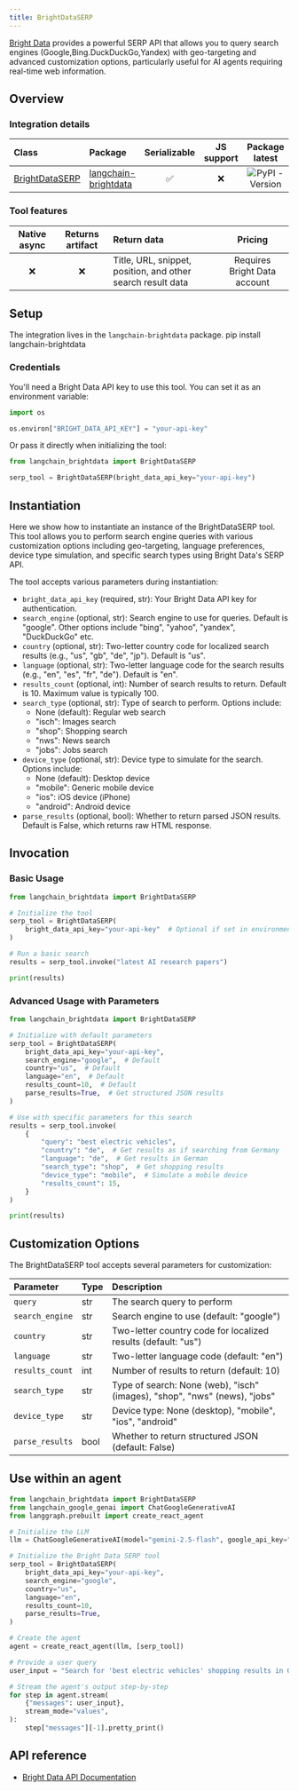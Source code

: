 ```yaml
---
title: BrightDataSERP
---
```


[Bright Data](https://brightdata.com/) provides a powerful SERP API that allows you to query search engines (Google,Bing.DuckDuckGo,Yandex) with geo-targeting and advanced customization options, particularly useful for AI agents requiring real-time web information.


## Overview

### Integration details


|Class|Package|Serializable|JS support|Package latest|
|:--|:--|:-:|:-:|:-:|
|[BrightDataSERP](https://pypi.org/project/langchain-brightdata/)|[langchain-brightdata](https://pypi.org/project/langchain-brightdata/)|✅|❌|![PyPI - Version](https://img.shields.io/pypi/v/langchain-brightdata?style=flat-square&label=%20)|


### Tool features


|Native async|Returns artifact|Return data|Pricing|
|:-:|:-:|:--|:-:|
|❌|❌|Title, URL, snippet, position, and other search result data|Requires Bright Data account|



## Setup

The integration lives in the `langchain-brightdata` package.
pip install langchain-brightdata
### Credentials

You'll need a Bright Data API key to use this tool. You can set it as an environment variable:


```python
import os

os.environ["BRIGHT_DATA_API_KEY"] = "your-api-key"
```

Or pass it directly when initializing the tool:


```python
from langchain_brightdata import BrightDataSERP

serp_tool = BrightDataSERP(bright_data_api_key="your-api-key")
```

## Instantiation

Here we show how to instantiate an instance of the BrightDataSERP tool. This tool allows you to perform search engine queries with various customization options including geo-targeting, language preferences, device type simulation, and specific search types using Bright Data's SERP API.

The tool accepts various parameters during instantiation:

- `bright_data_api_key` (required, str): Your Bright Data API key for authentication.
- `search_engine` (optional, str): Search engine to use for queries. Default is "google". Other options include "bing", "yahoo", "yandex", "DuckDuckGo" etc.
- `country` (optional, str): Two-letter country code for localized search results (e.g., "us", "gb", "de", "jp"). Default is "us".
- `language` (optional, str): Two-letter language code for the search results (e.g., "en", "es", "fr", "de"). Default is "en".
- `results_count` (optional, int): Number of search results to return. Default is 10. Maximum value is typically 100.
- `search_type` (optional, str): Type of search to perform. Options include:
    - None (default): Regular web search
    - "isch": Images search
    - "shop": Shopping search
    - "nws": News search
    - "jobs": Jobs search
- `device_type` (optional, str): Device type to simulate for the search. Options include:
    - None (default): Desktop device
    - "mobile": Generic mobile device
    - "ios": iOS device (iPhone)
    - "android": Android device
- `parse_results` (optional, bool): Whether to return parsed JSON results. Default is False, which returns raw HTML response.

## Invocation

### Basic Usage


```python
from langchain_brightdata import BrightDataSERP

# Initialize the tool
serp_tool = BrightDataSERP(
    bright_data_api_key="your-api-key"  # Optional if set in environment variables
)

# Run a basic search
results = serp_tool.invoke("latest AI research papers")

print(results)
```

### Advanced Usage with Parameters


```python
from langchain_brightdata import BrightDataSERP

# Initialize with default parameters
serp_tool = BrightDataSERP(
    bright_data_api_key="your-api-key",
    search_engine="google",  # Default
    country="us",  # Default
    language="en",  # Default
    results_count=10,  # Default
    parse_results=True,  # Get structured JSON results
)

# Use with specific parameters for this search
results = serp_tool.invoke(
    {
        "query": "best electric vehicles",
        "country": "de",  # Get results as if searching from Germany
        "language": "de",  # Get results in German
        "search_type": "shop",  # Get shopping results
        "device_type": "mobile",  # Simulate a mobile device
        "results_count": 15,
    }
)

print(results)
```

## Customization Options

The BrightDataSERP tool accepts several parameters for customization:

|Parameter|Type|Description|
|:--|:--|:--|
|`query`|str|The search query to perform|
|`search_engine`|str|Search engine to use (default: "google")|
|`country`|str|Two-letter country code for localized results (default: "us")|
|`language`|str|Two-letter language code (default: "en")|
|`results_count`|int|Number of results to return (default: 10)|
|`search_type`|str|Type of search: None (web), "isch" (images), "shop", "nws" (news), "jobs"|
|`device_type`|str|Device type: None (desktop), "mobile", "ios", "android"|
|`parse_results`|bool|Whether to return structured JSON (default: False)|


## Use within an agent


```python
from langchain_brightdata import BrightDataSERP
from langchain_google_genai import ChatGoogleGenerativeAI
from langgraph.prebuilt import create_react_agent

# Initialize the LLM
llm = ChatGoogleGenerativeAI(model="gemini-2.5-flash", google_api_key="your-api-key")

# Initialize the Bright Data SERP tool
serp_tool = BrightDataSERP(
    bright_data_api_key="your-api-key",
    search_engine="google",
    country="us",
    language="en",
    results_count=10,
    parse_results=True,
)

# Create the agent
agent = create_react_agent(llm, [serp_tool])

# Provide a user query
user_input = "Search for 'best electric vehicles' shopping results in Germany in German using mobile."

# Stream the agent's output step-by-step
for step in agent.stream(
    {"messages": user_input},
    stream_mode="values",
):
    step["messages"][-1].pretty_print()
```

## API reference

- [Bright Data API Documentation](https://docs.brightdata.com/scraping-automation/serp-api/introduction)
